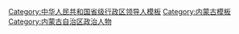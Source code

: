 {{Navbox
|name = 内蒙古自治区领导人
|title = [[内蒙古自治区]]现任省部级官员
|state = {{{state<includeonly>|collapsed</includeonly>}}}
|bodyclass = hlist
|groupstyle = text-align: center;

|group1 = [[File:Danghui.svg|20px]] [[中国共产党]]
|list1 =
{{Navbox |child |groupstyle = text-align: center; 
|group1 = [[中国共产党内蒙古自治区委员会|内蒙古自治区党委]]<br /><small>第十一届</small>
|list1 =
{{Navbox |child |groupstyle = text-align: center; |groupwidth = 5.5em
|group1 = 书记★
|list1 = [[孙绍骋]] <small>(中央委员)</small>
|group2 = 1 副书记☆
|list2 = 
# [[王莉霞]] <small>(中央候补委员)</small>
|group3 = 10 其他常委☆
|list3 =
# [[刘爽 (1969年)|刘爽]]
# [[杨伟东 (1964年)|杨伟东]] <small>（自治区党委组织部长、自治区党委党校校长）</small>
# [[包钢 (政治人物)|包钢]] <small>（呼和浩特市委书记）</small>
# [[郑宏范]] <small>(自治区党委宣传部长)</small>
# [[丁绣峰]] <small>(自治区党委政法委书记)</small>
# [[孟宪东]] <small>(通辽市委书记)</small>
# [[杨小康]] <small>(内蒙古军区政委)</small>
# [[黄志强 (1970年6月)|黄志强]]
# [[胡达古拉]] <small>(自治区党委统战部长、自治区妇联主席)</small>
# [[于立新]] <small>(自治区党委秘书长)</small>
}}

|group2 = [[中国共产党内蒙古自治区纪律检查委员会|内蒙古自治区纪委]]<br /><small>第十一届</small>
|list2 =
{{Navbox |child |groupstyle = text-align: center; |groupwidth = 5.5em
|group1 = 书记☆
|list1 = [[刘爽 (1969年)|刘爽]]
}}
}}

|group2 = {{中华人民共和国国徽|20}} [[内蒙古自治区人民政府|内蒙古自治区政府]]
|list2 = 
{{Navbox |child |groupwidth = 5.5em
|group1 = [[内蒙古行政长官列表|主席]]★
|list1 = [[王莉霞]] <small>(中央候补委员)</small>
|group2 = 6 副主席☆
|list2 =
# [[黄志强 (1970年6月)|黄志强]] <small>(常务副主席)</small>
# [[张韶春]]
# [[艾丽华]]
# [[李秉荣]] <small>(无党派)</small>
# [[奇巴图]]
# [[包獻華]]
}}

|group3 = {{中华人民共和国国徽|20}} [[内蒙古自治区人民代表大会常务委员会|内蒙古自治区人大<br />常委会]]<br /><small>第十三届</small>
|list3 =
{{Navbox |child |groupwidth = 5.5em
|group1 = 主任★
|list1 = [[石泰峰]] <small>(中央委员)</small>
|group2 = {{nowrap begin}}6 副主任☆{{nowrap end}}
|list2 =	
# [[林少春]]
# [[段志强]]
# [[那顺孟和]] <small>(全国人大民族委员会副主任委员)</small>
# [[王波 (1958年)|王波]]
# [[李荣禧]] <small>(民建籍)</small>
# [[廉素]]
# [[张院忠]]
# [[和彦苓]]
}}

|group4 = [[File:Charter of the Chinese People's Political Consultative Conference (CPPCC) logo.svg|20px]] [[中国人民政治协商会议内蒙古自治区委员会|内蒙古自治区政协]]<br /><small>第十二届</small>
|list4 =
{{Navbox |child |groupwidth = 5.5em
|group1 = 主席★
|list1 = [[李秀领]]
|group2 = 9 副主席☆
|list2 =
# [[罗志虎]]
# [[郑福田 (1956年)|郑福田]] <small>(民进籍)</small>
# [[刘新乐]] <small>(全国政协常委，九三学社籍)</small>
# [[马学军]]
# [[张华 (1960年)|张华]]
# [[其其格]]
# [[欧阳晓晖]]
# [[魏国楠]]
# [[安润生]]
}}

|group5 = {{中华人民共和国国徽|20}} [[内蒙古自治区监察委员会|内蒙古自治区监察委]]
|list5 =
{{Navbox |child |groupwidth = 5.5em
|group1 = 主任☆
|list1 = [[刘爽 (1969年)|刘爽]]
}}

|group6 = [[File:Supreme People's Court of P.R.China's badge.svg|20px]] [[内蒙古自治区高级人民法院|内蒙古自治区高院]]
|list6 =
{{Navbox |child |groupwidth = 5.5em
|group1 = 院长☆
|list1 = [[杨宗仁 (1966年)|杨宗仁]]
}}

|group7 = [[File:Supreme People's Procuratorate of P.R.China's badge .svg|20px]] [[内蒙古自治区人民检察院|内蒙古自治区检察院]]
|list7 =
{{Navbox |child |groupwidth = 5.5em
|group1 = 检察长☆
|list1 = [[李琪林]]
}}

|belowstyle = text-align: left;
|below = “★/☆”表示[[省部级正职]]/[[省部级副职|副职]][[中华人民共和国公务员|公务员]]（特殊界别人士或除外），参见[[中华人民共和国公务员#行政级别|中国公务员级别]]。
{{中华人民共和国省级行政区现任领导人模板索引}}
}}<noinclude>
{{collapsible option}}
[[Category:中华人民共和国省级行政区领导人模板]]
[[Category:内蒙古模板]]
[[Category:内蒙古自治区政治人物]]
</noinclude>